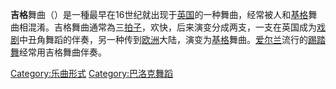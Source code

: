 '''吉格'''舞曲（{{lang-en|Jig}}）是一種最早在16世纪就出现于[[英国|英国]]的一种舞曲，经常被人和[[基格|基格]]舞曲相混淆。吉格舞曲通常為三[[拍子|拍子]]，欢快，后来演变分成两支，一支在英国成为[[戏剧|戏剧]]中丑角舞蹈的伴奏，另一种传到[[欧洲|欧洲]]大陆，演变为[[基格|基格]]舞曲。[[爱尔兰|爱尔兰]]流行的[[踢踏舞|踢踏舞]]经常用吉格舞曲伴奏。


{{music-stub}}

[[Category:乐曲形式|Category:乐曲形式]]
[[Category:巴洛克舞蹈|Category:巴洛克舞蹈]]